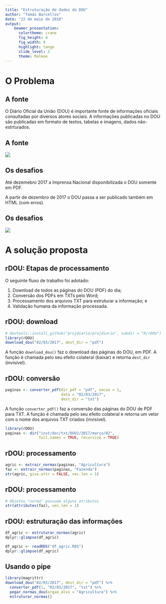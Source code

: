 ```yaml
---
title: "Estruturação de dados do DOU"
author: "Tomás Barcellos"
date: "22 de maio de 2018"
output:
    beamer_presentation:
      colortheme: crane
      fig_height: 4
      fig_width: 9
      highlight: tango
      slide_level: 2
      theme: Malmoe
---
```


# O Problema

## A fonte

O Diário Oficial da União (DOU) é importante fonte de informações oficiais 
consultadas por diversos atores sociais. A informações publicadas no DOU são 
publicadas em formato de textos, tabelas e imagens, dados não-estrturados.

## A fonte

![](inst/doc/DOU.png)  

## Os desafios

Até dezemebro 2017 a Imprensa Nacional disponibilizada o DOU somente em PDF. 

A partir de dezembro de 2017 o DOU passa a ser publicado também em HTML (com erros).

## Os desafios

![](inst/doc/DOU_MAPA.png)  

# A solução proposta

## rDOU: Etapas de processamento

O seguinte fluxo de trabalho foi adotado:

1. Download de todos as páginas do DOU (PDF) do dia;
2. Conversão dos PDFs em TXTs pelo Word;
3. Processamento dos arquivos TXT para estruturar a informação; e
4. Validação humana da informação processada.

## rDOU: download

```r
# devtools::install_github("projdiario/projdiario", subdir = "R/rDOU")
library(rDOU)
download_dou("02/03/2017", dest_dir = "pdf")
```

A função `download_dou()` faz o download das páginas do DOU, em PDF.
A função é chamada pelo seu efeito colateral (baixar) e retorna 
`dest_dir` (invisível).

## rDOU: conversão

```r
paginas <- converter_pdf(dir_pdf = "pdf", secao = 1, 
                         data = "02/03/2017",
                         dest_dir = "txt")
```

A função `converter_pdf()` faz a conversão das páginas do DOU de PDF para TXT.
A função é chamada pelo seu efeito colateral e retorna um vetor 
com o nome dos arquivos TXT criados (invisível).

```r
library(rDOU)
paginas <- dir("inst/doc/txt/DOU1/2017/março/02", 
               full.names = TRUE, recursive = TRUE)
```

## rDOU: processamento

```r
agric <- extrair_normas(paginas, "Agricultura")
faz <- extrair_normas(paginas, "Fazenda")
str(agric, give.attr = FALSE, vec.len = 1)
```

## rDOU: processamento

```r
# Objetos "norma" possuem alguns atributos
str(attributes(faz), vec.len = 1)
```


## rDOU: estruturação das informações

```r
df_agric <- estruturar_normas(agric)
dplyr::glimpse(df_agric)
```

```r
df_agric <- readRDS("df_agric.RDS")
dplyr::glimpse(df_agric)
```

## Usando o pipe

```r
library(magrittr)
download_dou("02/03/2017", dest_dir = "pdf") %>% 
  converter_pdf(1, "02/03/2017", "txt") %>% 
  pegar_normas_dou(orgao_alvo = "Agricultura") %>% 
  estruturar_normas()
```


